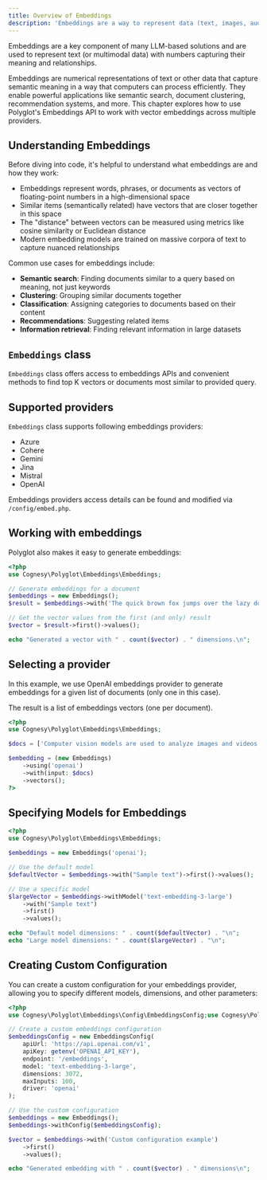 ```yaml
---
title: Overview of Embeddings
description: 'Embeddings are a way to represent data (text, images, audio) in a continuous vector space.'
---
```


Embeddings are a key component of many LLM-based solutions and are used to represent text
(or multimodal data) with numbers capturing their meaning and relationships.

Embeddings are numerical representations of text or other data that capture semantic meaning in a way that computers can process efficiently. They enable powerful applications like semantic search, document clustering, recommendation systems, and more. This chapter explores how to use Polyglot's Embeddings API to work with vector embeddings across multiple providers.


## Understanding Embeddings

Before diving into code, it's helpful to understand what embeddings are and how they work:

- Embeddings represent words, phrases, or documents as vectors of floating-point numbers in a high-dimensional space
- Similar items (semantically related) have vectors that are closer together in this space
- The "distance" between vectors can be measured using metrics like cosine similarity or Euclidean distance
- Modern embedding models are trained on massive corpora of text to capture nuanced relationships

Common use cases for embeddings include:

- **Semantic search**: Finding documents similar to a query based on meaning, not just keywords
- **Clustering**: Grouping similar documents together
- **Classification**: Assigning categories to documents based on their content
- **Recommendations**: Suggesting related items
- **Information retrieval**: Finding relevant information in large datasets



## `Embeddings` class

`Embeddings` class offers access to embeddings APIs and convenient methods to find top K vectors
or documents most similar to provided query.



## Supported providers

`Embeddings` class supports following embeddings providers:
- Azure
- Cohere
- Gemini
- Jina
- Mistral
- OpenAI

Embeddings providers access details can be found and modified via
`/config/embed.php`.


## Working with embeddings

Polyglot also makes it easy to generate embeddings:

```php
<?php
use Cognesy\Polyglot\Embeddings\Embeddings;

// Generate embeddings for a document
$embeddings = new Embeddings();
$result = $embeddings->with('The quick brown fox jumps over the lazy dog.')->get();

// Get the vector values from the first (and only) result
$vector = $result->first()->values();

echo "Generated a vector with " . count($vector) . " dimensions.\n";
```


## Selecting a provider

In this example, we use OpenAI embeddings provider to generate embeddings for a given list of documents
(only one in this case).

The result is a list of embeddings vectors (one per document).

```php
<?php
use Cognesy\Polyglot\Embeddings\Embeddings;

$docs = ['Computer vision models are used to analyze images and videos.'];

$embedding = (new Embeddings)
    ->using('openai')
    ->with(input: $docs)
    ->vectors();
?>
```


## Specifying Models for Embeddings

```php
<?php
use Cognesy\Polyglot\Embeddings\Embeddings;

$embeddings = new Embeddings('openai');

// Use the default model
$defaultVector = $embeddings->with("Sample text")->first()->values();

// Use a specific model
$largeVector = $embeddings->withModel('text-embedding-3-large')
    ->with("Sample text")
    ->first()
    ->values();

echo "Default model dimensions: " . count($defaultVector) . "\n";
echo "Large model dimensions: " . count($largeVector) . "\n";
```


## Creating Custom Configuration

You can create a custom configuration for your embeddings provider, allowing you to specify different models, dimensions, and other parameters:

```php
<?php
use Cognesy\Polyglot\Embeddings\Config\EmbeddingsConfig;use Cognesy\Polyglot\Embeddings\Embeddings;

// Create a custom embeddings configuration
$embeddingsConfig = new EmbeddingsConfig(
    apiUrl: 'https://api.openai.com/v1',
    apiKey: getenv('OPENAI_API_KEY'),
    endpoint: '/embeddings',
    model: 'text-embedding-3-large',
    dimensions: 3072,
    maxInputs: 100,
    driver: 'openai'
);

// Use the custom configuration
$embeddings = new Embeddings();
$embeddings->withConfig($embeddingsConfig);

$vector = $embeddings->with('Custom configuration example')
    ->first()
    ->values();

echo "Generated embedding with " . count($vector) . " dimensions\n";
```
